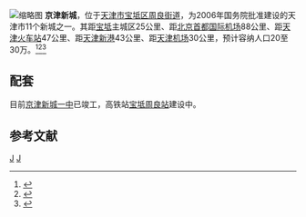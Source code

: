 [[File:Jjxc.jpg|缩略图]]
{{onesource|time=2015-09-04T08:47:42+00:00}}
'''京津新城'''，位于[[天津市|天津市]][[宝坻区|宝坻区]][[周良街道|周良街道]]，为2006年国务院批准建设的天津市11个新城之一。其距[[宝坻|宝坻]]主城区25公里、距[[北京首都国际机场|北京首都国际机场]]88公里、距[[天津火车站|天津火车站]]47公里、距[[天津新港|天津新港]]43公里、距[[天津滨海国际机场|天津机场]]30公里，预计容纳人口20至30万。<ref>{{Cite web |url=http://www.jjxc.gov.cn/index.php?m=content&c=index&a=show&catid=10&id=151 |title=京津新城官方网站-区位交通 |accessdate=2015-09-09 |archive-date=2016-03-04 |archive-url=https://web.archive.org/web/20160304124924/http://www.jjxc.gov.cn/index.php?m=content&c=index&a=show&catid=10&id=151 |dead-url=no }}</ref><ref>{{cite news|title=“鬼城”调查：京津新城3000套豪华别墅9成空置|url=http://news.sohu.com/20140618/n400992312.shtml|accessdate=2016-06-01|agency=南方都市报|date=2014-06-18|archive-date=2019-10-15|archive-url=https://web.archive.org/web/20191015092641/http://news.sohu.com/20140618/n400992312.shtml|dead-url=no}}</ref><ref>{{cite news|title=天津宝坻成京津冀发展重中之重 曾因“空城”京津新城受关注|url=http://news.163.com/15/0810/16/B0LUILKP00014SEH.html|accessdate=2016-06-01|agency=中国经济周刊|date=2015-08-10|archive-url=https://web.archive.org/web/20160625040536/http://news.163.com/15/0810/16/B0LUILKP00014SEH.html|archive-date=2016-06-25|dead-url=yes}}</ref>
== 配套 ==
目前[[京津新城一中|京津新城一中]]已竣工，高铁站[[宝坻周良站|宝坻周良站]]建设中。

==参考文献==
{{reflist}}

{{tianjin-stub}}
[[Category:宝坻区|J]]
[[Category:中国鬼镇|J]]